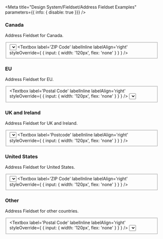 

<Meta
  title="Design System/Fieldset/Address Fieldset Examples"
  parameters={{ info: { disable: true }}}
/>

### Canada
Address Fieldset for Canada.
<Preview>
  <Story name="Canada">
    <Fieldset>
      <Textbox
        label='Address line 1'
        labelInline
        labelAlign='right'
      />
      <Textbox
        label='Address line 2'
        labelInline
        labelAlign='right'
      />
      <Textbox
        label='Town/City'
        labelInline
        labelAlign='right'
      />
      <Select
        label='Province'
        labelInline
        labelAlign='right'
      >
        <Option
          key='ab'
          text='Alberta'
          value='ab'
        />
        <Option
          key='on'
          text='Ontario'
          value='on'
        />
        <Option
          key='qc'
          text='Quebec'
          value='qc'
        />
      </Select>
      <Textbox
        label='ZIP Code'
        labelInline
        labelAlign='right'
        styleOverride={ { input: { width: '120px', flex: 'none' } } }
      />
    </Fieldset>
  </Story>
</Preview>

### EU
Address Fieldset for EU.
<Preview>
  <Story name="EU">
    <Fieldset>
      <Textbox
        label='Address line 1'
        labelInline
        labelAlign='right'
      />
      <Textbox
        label='Address line 2'
        labelInline
        labelAlign='right'
      />
      <Textbox
        label='Postal Code'
        labelInline
        labelAlign='right'
        styleOverride={ { input: { width: '120px', flex: 'none' } } }
      />
      <Textbox
        label='Town/City'
        labelInline
        labelAlign='right'
      />
      <Select
        label='Country'
        labelInline
        labelAlign='right'
      >
        <Option
          key='dk'
          text='Denmark'
          value='dk'
        />
        <Option
          key='fr'
          text='France'
          value='fr'
        />
        <Option
          key='de'
          text='Germany'
          value='de'
        />
        <Option
          key='es'
          text='Spain'
          value='es'
        />
      </Select>
    </Fieldset>
  </Story>
</Preview>

### UK and Ireland
Address Fieldset for UK and Ireland.
<Preview>
  <Story name="UK and Ireland">
    <Fieldset>
      <Textbox
        label='Address line 1'
        labelInline
        labelAlign='right'
      />
      <Textbox
        label='Address line 2'
        labelInline
        labelAlign='right'
      />
      <Textbox
        label='Town/City'
        labelInline
        labelAlign='right'
      />
      <Textbox
        label='County'
        labelInline
        labelAlign='right'
      />
      <Select
        label='Country'
        labelInline
        labelAlign='right'
        defaultValue='uk'
      >
          <Option
            key='uk'
            text='United Kingdom'
            value='uk'
          />
          <Option
            key='irl'
            text='Ireland'
            value='irl'
          />
      </Select>
      <Textbox
        label='Postcode'
        labelInline
        labelAlign='right'
        styleOverride={ { input: { width: '120px', flex: 'none' } } }
      />
    </Fieldset>
  </Story>
</Preview>

### United States
Address Fieldset for United States.
<Preview>
  <Story name="United States">
    <Fieldset>
      <Textbox
        label='Address line 1'
        labelInline
        labelAlign='right'
      />
      <Textbox
        label='Address line 2'
        labelInline
        labelAlign='right'
      />
      <Textbox
        label='Town/City'
        labelInline
        labelAlign='right'
      />
      <Select
        label='State'
        labelInline
        labelAlign='right'
      >
        <Option
          key='ca'
          text='California'
          value='ca'
        />
        <Option
          key='ny'
          text='New York'
          value='ny'
        />
        <Option
          key='tx'
          text='Texas'
          value='tx'
        />
      </Select>
      <Textbox
        label='ZIP Code'
        labelInline
        labelAlign='right'
        styleOverride={ { input: { width: '120px', flex: 'none' } } }
      />
    </Fieldset>
  </Story>
</Preview>

### Other
Address Fieldset for other countries.
<Preview>
  <Story name="Other">
    <Fieldset>
      <Textbox
        label='Address line 1'
        labelInline
        labelAlign='right'
      />
      <Textbox
        label='Address line 2'
        labelInline
        labelAlign='right'
      />
      <Textbox
        label='Town/City'
        labelInline
        labelAlign='right'
      />
      <Textbox
        label='Province / State'
        labelInline
        labelAlign='right'
      />
      <Textbox
        label='Postal Code'
        labelInline
        labelAlign='right'
        styleOverride={ { input: { width: '120px', flex: 'none' } } }
      />
      <Select
        label='Country'
        labelInline
        labelAlign='right'
      >
        <Option
          key='au'
          text='Australia'
          value='au'
        />
        <Option
          key='cn'
          text='China'
          value='cn'
        />
      </Select>
    </Fieldset>
  </Story>
</Preview>